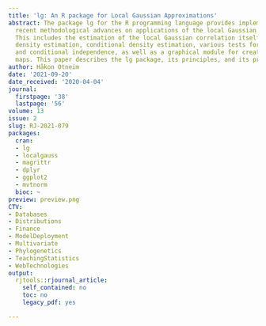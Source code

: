 ```yaml
---
title: 'lg: An R package for Local Gaussian Approximations'
abstract: The package lg for the R programming language provides implementations of
  recent methodological advances on applications of the local Gaussian correlation.
  This includes the estimation of the local Gaussian correlation itself, multivariate
  density estimation, conditional density estimation, various tests for independence
  and conditional independence, as well as a graphical module for creating dependence
  maps. This paper describes the lg package, its principles, and its practical use.
author: Håkon Otneim
date: '2021-09-20'
date_received: '2020-04-04'
journal:
  firstpage: '38'
  lastpage: '56'
volume: 13
issue: 2
slug: RJ-2021-079
packages:
  cran:
  - lg
  - localgauss
  - magrittr
  - dplyr
  - ggplot2
  - mvtnorm
  bioc: ~
preview: preview.png
CTV:
- Databases
- Distributions
- Finance
- ModelDeployment
- Multivariate
- Phylogenetics
- TeachingStatistics
- WebTechnologies
output:
  rjtools::rjournal_article:
    self_contained: no
    toc: no
    legacy_pdf: yes

---
```

